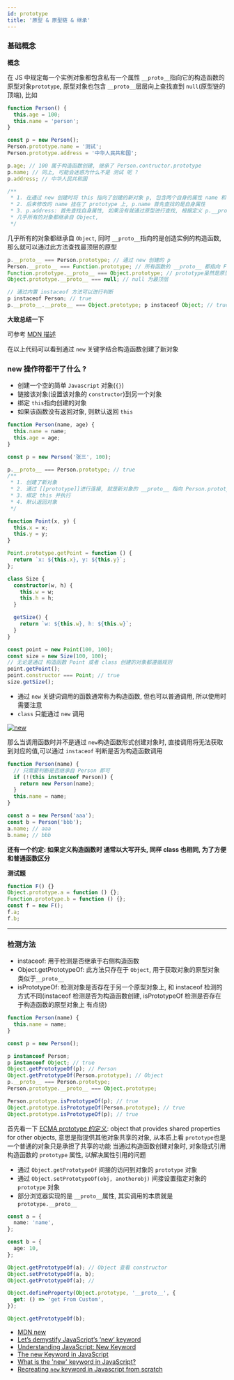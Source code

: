 ```yaml
---
id: prototype
title: '原型 & 原型链 & 继承'
---
```


### 基础概念

**概念**

在 JS 中规定每一个实例对象都包含私有一个属性 `__proto__`指向它的构造函数的原型对象`prototype`, 原型对象也包含 `__proto__`层层向上查找直到 `null`(原型链的顶端), 比如

```ts
function Person() {
  this.age = 100;
  this.name = 'person';
}

const p = new Person();
Person.prototype.name = '测试';
Person.prototype.address = '中华人民共和国';

p.age; // 100 属于构造函数创建, 继承了 Person.contructor.prototype
p.name; // 同上, 可能会迷惑为什么不是 测试 呢 ?
p.address; // 中华人民共和国

/**
 * 1. 在通过 new 创建时将 this 指向了创建的新对象 p, 包含两个自身的属性 name 和 age
 * 2. 后来修改的 name 挂在了 prototype 上, p.name 首先查找的是自身属性
 * 3. p.address: 首先查找自身属性, 如果没有就通过原型进行查找, 根据定义 p.__proto__ 指向了构造函数的原型, 包含了 address 属性就直接使用了
 * 几乎所有的对象都继承自 Object,
 */
```

几乎所有的对象都继承自 `Object`, 同时 `__proto__`指向的是创造实例的构造函数, 那么就可以通过此方法查找最顶层的原型

```ts
p.__proto__ === Person.prototype; // 通过 new 创建的 p
Person.__proto__ === Function.prototype; // 所有函数的 __proto__ 都指向 Function.prototype
Function.prototype.__proto__ === Object.prototype; // prototype虽然是原型对象, 那也是对象
Object.prototype.__proto__ === null; // null 为最顶层

// 通过内置 instaceof 方法可以进行判断
p instaceof Person; // true
p.__proto__.__proto__ === Object.prototype; p instaceof Object; // true
```

**大致总结一下**

可参考 [MDN 描述](https://developer.mozilla.org/zh-CN/docs/Web/JavaScript/Reference/Global_Objects/Object/proto#%E6%8F%8F%E8%BF%B0)

在以上代码可以看到通过 `new` 关键字结合构造函数创建了新对象

### new 操作符都干了什么 ?

- 创建一个空的简单 `Javascript` 对象(`{}`)
- 链接该对象(设置该对象的 `constructor`)到另一个对象
- 绑定 `this`指向创建的对象
- 如果该函数没有返回对象, 则默认返回 `this`

```ts
function Person(name, age) {
  this.name = name;
  this.age = age;
}

const p = new Person('张三', 100);

p.__proto__ === Person.prototype; // true
/**
 * 1. 创建了新对象
 * 2. 通过 [[prototype]]进行连接, 就是新对象的 __proto__ 指向 Person.prototype
 * 3. 绑定 this 并执行
 * 4. 默认返回对象
 */
```

```typescript
function Point(x, y) {
  this.x = x;
  this.y = y;
}

Point.prototype.getPoint = function () {
  return `x: ${this.x}, y: ${this.y}`;
};

class Size {
  constructor(w, h) {
    this.w = w;
    this.h = h;
  }

  getSize() {
    return `w: ${this.w}, h: ${this.w}`;
  }
}

const point = new Point(100, 100);
const size = new Size(100, 100);
// 无论是通过 构造函数 Point 或者 class 创建的对象都遵循规则
point.getPoint();
point.constructor === Point; // true
size.getSize();
```

- 通过 `new` 关键词调用的函数通常称为构造函数, 但也可以普通调用, 所以使用时需要注意
- `class` 只能通过 `new` 调用

[![new](https://www.tutorialsteacher.com/Content/images/oo-js/new-keyword.png)](https://www.tutorialsteacher.com/javascript/new-keyword-in-javascript)

那么当调用函数时并不是通过 `new`构造函数形式创建对象时, 直接调用将无法获取到对应的值,可以通过 `instaceof` 判断是否为构造函数调用

```ts
function Person(name) {
  // 只需要判断是否继承自 Person 即可
  if (!(this instanceof Person)) {
    return new Person(name);
  }
  this.name = name;
}

const a = new Person('aaa');
const b = Person('bbb');
a.name; // aaa
b.name; // bbb
```

**还有一个约定: 如果定义构造函数时 通常以大写开头, 同样 class 也相同, 为了方便和普通函数区分**

**测试题**

```ts
function F() {}
Object.prototype.a = function () {};
Function.prototype.b = function () {};
const f = new F();
f.a;
f.b;
```

---

### 检测方法

- instaceof: 用于检测是否继承于右侧构造函数
- Object.getPrototypeOf: 此方法只存在于 `Object`, 用于获取对象的原型对象 类似于`__proto__`
- isPrototypeOf: 检测对象是否存在于另一个原型对象上, 和 instaceof 检测的方式不同(instaceof 检测是否为构造函数创建, isPrototypeOf 检测是否存在于构造函数的原型对象上 有点绕)

```ts
function Person(name) {
  this.name = name;
}

const p = new Person();

p instanceof Person;
p instanceof Object; // true
Object.getPrototypeOf(p); // Person
Object.getPrototypeOf(Person.prototype); // Object
p.__proto__ === Person.prototype;
Person.prototype.__proto__ === Object.prototype;

Person.prototype.isPrototypeOf(p); // true
Object.prototype.isPrototypeOf(Person.prototype); // true
Object.prototype.isPrototypeOf(p); // true
```

首先看一下 [ECMA prototype 的定义](https://262.ecma-international.org/5.1/#sec-4.3.5): object that provides shared properties for other objects, 意思是指提供其他对象共享的对象, 从本质上看 `prototype`也是一个普通的对象只是承担了共享的功能
当通过构造函数创建对象时, 对象隐式引用构造函数的 `prototype` 属性, 以解决属性引用的问题

- 通过 `Object.getPrototypeOf` 间接的访问到对象的 `prototype` 对象
- 通过 `Object.setPrototypeOf(obj, anotherobj)` 间接设置指定对象的 `prototype` 对象
- 部分浏览器实现的是 `__proto__`属性, 其实调用的本质就是 `prototype.__proto__`

```typescript
const a = {
  name: 'name',
};

const b = {
  age: 10,
};

Object.getPrototypeOf(a); // Object 查看 constructor
Object.setPrototypeOf(a, b);
Object.getPrototypeOf(a); //

Object.defineProperty(Object.prototype, '__proto__', {
  get: () => 'get From Custom',
});

Object.getPrototypeOf(b);
```

- [MDN new](https://developer.mozilla.org/zh-CN/docs/Web/JavaScript/Reference/Operators/new#%E6%8F%8F%E8%BF%B0)
- [Let’s demystify JavaScript’s ‘new’ keyword](https://www.freecodecamp.org/news/demystifying-javascripts-new-keyword-874df126184c/)
- [Understanding JavaScript: New Keyword](https://hackernoon.com/understanding-javascript-new-keyword-ec67c8caaa74)
- [The new Keyword in JavaScript](https://dev.to/bhagatparwinder/the-new-keyword-in-javascript-45jb)
- [What is the 'new' keyword in JavaScript?](https://stackoverflow.com/questions/1646698/what-is-the-new-keyword-in-javascript)
- [Recreating `new` keyword in Javascript from scratch](https://dev.to/tilakmaddy_68/recreating-new-keyword-in-javascript-146k)
